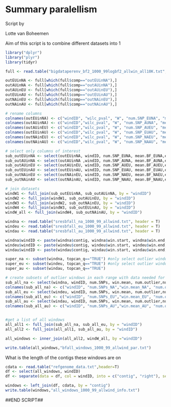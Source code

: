 Summary paralellism
===

Script by  

Lotte van Boheemen

Aim of this script is to combine different datasets into 1

```r
library("dplyr")
library("plyr")
library(tidyr)
```

```r
full <- read.table("bigdataperenv_bf2_1000_99logbf2_allwin_all10K.txt", header=T)

outEUinNA <- full[which(full$comp=="outEUinNA"),]
outAUinNA <- full[which(full$comp=="outAUinNA"),]
outAUinEU <- full[which(full$comp=="outAUinEU"),]
outEUinAU <- full[which(full$comp=="outEUinAU"),]
outNAinEU <- full[which(full$comp=="outNAinEU"),]
outNAinAU <- full[which(full$comp=="outNAinAU"),]

# rename columns
colnames(outEUinNA) <- c("windID", "wilc_pval", "W", "num.SNP_EUNA", "mean.BF_EUNA", "10K_BF", "Z", "emperical_p_EUNA")
colnames(outAUinNA) <- c("windID","wilc_pval", "W", "num.SNP_AUNA", "mean.BF_AUNA", "10K_BF", "Z", "emperical_p_AUNA")
colnames(outAUinEU) <- c("windID","wilc_pval", "W", "num.SNP_AUEU", "mean.BF_AUEU", "10K_BF", "Z", "emperical_p_AUEU")
colnames(outEUinAU) <- c("windID","wilc_pval", "W", "num.SNP_EUAU", "mean.BF_EUAU", "10K_BF", "Z", "emperical_p_EUAU")
colnames(outNAinEU) <- c("windID","wilc_pval", "W", "num.SNP_NAEU", "mean.BF_NAEU", "10K_BF", "Z", "emperical_p_NAEU")
colnames(outNAinAU) <- c("windID","wilc_pval", "W", "num.SNP_NAAU", "mean.BF_NAAU", "10K_BF", "Z", "emperical_p_NAAU")

# select only columns of interest
sub_outEUinNA <- select(outEUinNA, windID, num.SNP_EUNA, mean.BF_EUNA,emperical_p_EUNA)
sub_outAUinNA <- select(outAUinNA ,windID, num.SNP_AUNA, mean.BF_AUNA,emperical_p_AUNA)
sub_outAUinEU <- select(outAUinEU, windID, num.SNP_AUEU, mean.BF_AUEU,emperical_p_AUEU)
sub_outEUinAU <- select(outEUinAU, windID, num.SNP_EUAU, mean.BF_EUAU,emperical_p_EUAU)
sub_outNAinEU <- select(outNAinEU, windID, num.SNP_NAEU, mean.BF_NAEU,emperical_p_NAEU)
sub_outNAinAU <- select(outNAinAU, windID, num.SNP_NAAU, mean.BF_NAAU,emperical_p_NAAU)

# join datasets
windW1 <- full_join(sub_outEUinNA, sub_outAUinNA, by = "windID") 
windW2 <- full_join(windW1, sub_outAUinEU, by = "windID") 
windW3 <- full_join(windW2, sub_outNAinEU, by = "windID") 
windW4 <- full_join(windW3, sub_outEUinAU, by = "windID") 
windW_all <- full_join(windW4, sub_outNAinAU, by = "windID") 

windna <- read.table("sresbfall_na_1000_99_allwind.txt", header = T)
windeu <- read.table("sresbfall_eu_1000_99_allwind.txt", header = T)
windau <- read.table("sresbfall_au_1000_99_allwind.txt", header = T)

windna$windID <- paste(windna$contig, windna$win.start, windna$win.end, windna$envvar, sep="__")
windeu$windID <- paste(windeu$contig, windeu$win.start, windeu$win.end, windeu$envvar, sep="__")
windau$windID <- paste(windau$contig, windau$win.start, windau$win.end, windau$envvar, sep="__")

super_na <- subset(windna, topcan_q=="TRUE") #only select outlier windows)
super_eu <- subset(windeu, topcan_q=="TRUE") #only select outlier windows
super_au <- subset(windau, topcan_q=="TRUE") 

# create subsets of outlier windows in each range with data needed for summary
sub_all_na <- select(windna, windID, num.SNPs, win.mean, num.outlier,num.BFoutlier, envvar,  topcan_q)
colnames(sub_all_na) <- c("windID", "num.SNPs_NA","win.mean_NA", "num.outliers_NA","num.outliersBF_NA","envvarNA", "topcan_qNA")
sub_all_eu <- select(windeu, windID, num.SNPs, win.mean, num.outlier,num.BFoutlier, envvar, topcan_q)
colnames(sub_all_eu) <- c("windID", "num.SNPs_EU","win.mean_EU", "num.outliers_EU","num.outliersBF_EU", "envvarEU", "topcan_qEU")
sub_all_au <- select(windau, windID, num.SNPs, win.mean, num.outlier,num.BFoutlier, envvar, topcan_q)
colnames(sub_all_au) <- c("windID", "num.SNPs_AU","win.mean_AU", "num.outliers_AU","num.outliersBF_AU","envvarAU", "topcan_qAU")


#get a list of all windows
all_all1 <- full_join(sub_all_na, sub_all_eu, by = "windID")
all_all2 <- full_join(all_all1, sub_all_au, by = "windID")

all_windows <- inner_join(all_all2, windW_all, by ="windID")

write.table(all_windows,"bfall_windows_1000_99_allwind_par.txt")


```

What is the length of the contigs these windows are on

```r
cdata <- read.table("refgenome_data.txt",header=T)
df <- select(all_windows, windID)
df <- separate(data = df, col = windID, into = c("contig", "right"), sep = "\\__")

windows <- left_join(df, cdata, by = "contig")
write.table(windows,"all_windows_1000_99_allwind_info.txt")
```

##END SCRIPT##